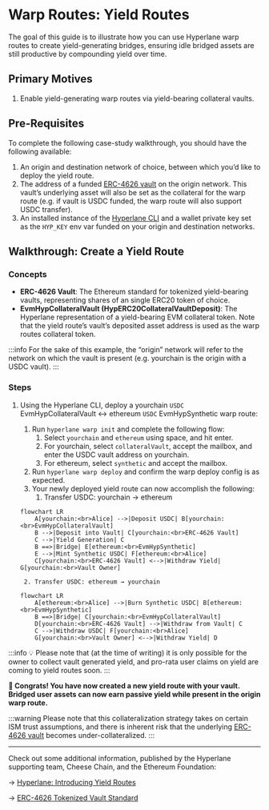 # Warp Routes: Yield Routes

The goal of this guide is to illustrate how you can use Hyperlane warp routes to create yield-generating bridges, ensuring idle bridged assets are still productive by compounding yield over time.

## Primary Motives

1. Enable yield-generating warp routes via yield-bearing collateral vaults.

## Pre-Requisites

To complete the following case-study walkthrough, you should have the following available:

1. An origin and destination network of choice, between which you’d like to deploy the yield route.
2. The address of a funded [ERC-4626 vault](https://ethereum.org/en/developers/docs/standards/tokens/erc-4626/) on the origin network. This vault’s underlying asset will also be set as the collateral for the warp route (e.g. if vault is USDC funded, the warp route will also support USDC transfer).
3. An installed instance of the [Hyperlane CLI](https://docs.hyperlane.xyz/docs/reference/cli) and a wallet private key set as the `HYP_KEY` env var funded on your origin and destination networks.

## Walkthrough: Create a Yield Route

### Concepts

- **ERC-4626 Vault**: The Ethereum standard for tokenized yield-bearing vaults, representing shares of an single ERC20 token of choice.
- **EvmHypCollateralVault (HypERC20CollateralVaultDeposit)**: The Hyperlane representation of a yield-bearing EVM collateral token. Note that the yield route’s vault’s deposited asset address is used as the warp routes collateral token.

:::info
For the sake of this example, the “origin” network will refer to the network on which the vault is present (e.g. yourchain is the origin with a USDC vault).
:::

### Steps

1. Using the Hyperlane CLI, deploy a yourchain `USDC` EvmHypCollateralVault ↔ ethereum `USDC` EvmHypSynthetic warp route:
    1. Run `hyperlane warp init` and complete the following flow:
        1. Select `yourchain` and `ethereum` using space, and hit enter.
        2. For yourchain, select `collateralVault`, accept the mailbox, and enter the USDC vault address on yourchain.
        3. For ethereum, select `synthetic` and accept the mailbox.
    2. Run `hyperlane warp deploy` and confirm the warp deploy config is as expected.
    3. Your newly deployed yield route can now accomplish the following:
        1. Transfer USDC: yourchain → ethereum

    ```mermaid
    flowchart LR
        A[yourchain:<br>Alice] -->|Deposit USDC| B[yourchain:<br>EvmHypCollateralVault]
        B -->|Deposit into Vault| C[yourchain:<br>ERC-4626 Vault]
        C -->|Yield Generation| C
        B ==>|Bridge| E[ethereum:<br>EvmHypSynthetic]
        E -->|Mint Synthetic USDC| F[ethereum:<br>Alice]
        C[yourchain:<br>ERC-4626 Vault] <-->|Withdraw Yield| G[yourchain:<br>Vault Owner]
    ```

        2. Transfer USDC: ethereum → yourchain

    ```mermaid
    flowchart LR
        A[ethereum:<br>Alice] -->|Burn Synthetic USDC| B[ethereum:<br>EvmHypSynthetic]
        B ==>|Bridge| C[yourchain:<br>EvmHypCollateralVault]
        D[yourchain:<br>ERC-4626 Vault] -->|Withdraw from Vault| C
        C -->|Withdraw USDC| F[yourchain:<br>Alice]
        G[yourchain:<br>Vault Owner] <-->|Withdraw Yield| D
    ```


:::info
💡 Please note that (at the time of writing) it is only possible for the owner to collect vault generated yield, and pro-rata user claims on yield are coming to yield routes soon.
:::


**🎉 Congrats! You have now created a new yield route with your vault. Bridged user assets can now earn passive yield while present in the origin warp route.**

:::warning
Please note that this collateralization strategy takes on certain ISM trust assumptions, and there is inherent risk that the underlying [ERC-4626 vault](https://ethereum.org/en/developers/docs/standards/tokens/erc-4626/) becomes under-collateralized.
:::

---

Check out some additional information, published by the Hyperlane supporting team, Cheese Chain, and the Ethereum Foundation:

→ [Hyperlane: Introducing Yield Routes](https://medium.com/hyperlane/introducing-yield-routes-f7e8fd091443)

→ [ERC-4626 Tokenized Vault Standard](https://ethereum.org/en/developers/docs/standards/tokens/erc-4626/)
